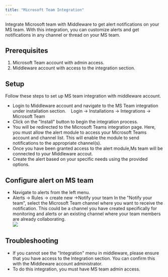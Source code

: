 ```yaml
---
title: "Microsoft Team Integration"
---
```

Integrate Microsoft team with Middleware to get alert notifications on your MS team. With this integration, you can customize alerts and get notifications in any channel or thread on your MS team.

Prerequisites
-------------
1.  Microsoft Team account with admin access.
2.  Middleware account with access to the integration section.  

Setup
-----
Follow these steps to set up MS team integration with middleware account.
-   Login to Middleware account and navigate to the MS Team integration under installation section.
       Login -> Installations -> Integrations -> Microsoft Team
-   Click on the "Install" button to begin the integration process.
-   You will be redirected to the Microsoft Teams integration page. Here, you must allow the alert module to access your Microsoft Teams account and channel list. This will enable the module to send notifications to the appropriate channel(s).
-   Once you have been granted access to the alert module,Ms team will be connected to your Middleware accout.
-   Create the alert based on your specific needs using the provided options.

Configure alert on MS team
--------------------------
-   Navigate to alerts from the left menu.
-   Alerts -> Rules -> create new ->Notify your team
    In the "Notify your team", select the Microsoft Team channel where you want to receive the notification. This could be a channel you have created specifically for monitoring and alerts or an existing channel where your team members are already collaborating.\
    <img src="/images/integration/ms1.png" />

Troubleshooting
---------------
-   If you cannot see the "Integration" menu in middleware, please ensure that you have access to the Integration section. You can confirm this with the Middleware account administrator.
-   To do this integration, you must have MS team admin access.
